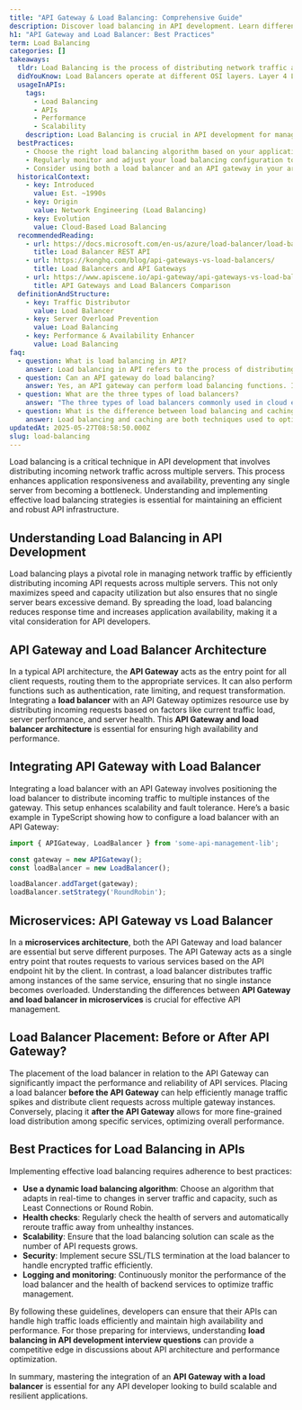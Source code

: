 ```yaml
---
title: "API Gateway & Load Balancing: Comprehensive Guide"
description: Discover load balancing in API development. Learn differences between API Gateway & Load Balancer, their integration, and best practices. Dive in!
h1: "API Gateway and Load Balancer: Best Practices"
term: Load Balancing
categories: []
takeaways:
  tldr: Load Balancing is the process of distributing network traffic across multiple servers to ensure no single server becomes overwhelmed, thus improving responsiveness and availability.
  didYouKnow: Load Balancers operate at different OSI layers. Layer 4 Load Balancers distribute traffic based on transport data such as TCP and UDP ports, while Layer 7 Load Balancers distribute traffic based on HTTP header information.
  usageInAPIs:
    tags:
      - Load Balancing
      - APIs
      - Performance
      - Scalability
    description: Load Balancing is crucial in API development for managing incoming traffic, ensuring high availability, and preventing server overload. It is particularly important in cloud environments and distributed systems. Load Balancers can also work in conjunction with API Gateways for enhanced traffic management and security.
  bestPractices:
    - Choose the right load balancing algorithm based on your application's needs and traffic patterns.
    - Regularly monitor and adjust your load balancing configuration to ensure optimal performance.
    - Consider using both a load balancer and an API gateway in your architecture for enhanced traffic management and security.
  historicalContext:
    - key: Introduced
      value: Est. ~1990s
    - key: Origin
      value: Network Engineering (Load Balancing)
    - key: Evolution
      value: Cloud-Based Load Balancing
  recommendedReading:
    - url: https://docs.microsoft.com/en-us/azure/load-balancer/load-balancer-overview
      title: Load Balancer REST API
    - url: https://konghq.com/blog/api-gateways-vs-load-balancers/
      title: Load Balancers and API Gateways
    - url: https://www.apiscene.io/api-gateway/api-gateways-vs-load-balancers/
      title: API Gateways and Load Balancers Comparison
  definitionAndStructure:
    - key: Traffic Distributor
      value: Load Balancer
    - key: Server Overload Prevention
      value: Load Balancing
    - key: Performance & Availability Enhancer
      value: Load Balancing
faq:
  - question: What is load balancing in API?
    answer: Load balancing in API refers to the process of distributing incoming API requests across multiple servers. This is done to optimize system performance, prevent any single server from becoming a bottleneck, and ensure high availability and reliability. The load balancer acts as a reverse proxy, deciding which server to route a request to based on factors like server health, current load, and the distribution algorithm in use (round robin, least connections, etc.).
  - question: Can an API gateway do load balancing?
    answer: Yes, an API gateway can perform load balancing functions. It can distribute incoming API requests to various backend servers based on predefined rules. However, it's important to note that while an API gateway includes load balancing capabilities, it also provides additional features such as authentication, rate limiting, and protocol translation. These features help streamline the interaction between clients and services, but they do not make the API gateway a direct substitute for a dedicated load balancer.
  - question: What are the three types of load balancers?
    answer: "The three types of load balancers commonly used in cloud environments are: 1) Application Load Balancer (ALB), which operates at the application layer (Layer 7 of the OSI model) and is used for HTTP/HTTPS traffic. 2) Network Load Balancer (NLB), which operates at the transport layer (Layer 4) and is used for TCP/UDP traffic. 3) Gateway Load Balancer (GLB), which operates at the network layer (Layer 3) and is used for distributing traffic to a pool of resources in a virtual private cloud (VPC). Each type of load balancer is designed to handle different types of workloads and traffic patterns."
  - question: What is the difference between load balancing and caching?
    answer: Load balancing and caching are both techniques used to optimize system performance, but they serve different purposes. Load balancing is about evenly distributing network traffic across multiple servers to prevent any single server from becoming overloaded. It helps to improve response time and overall system performance. On the other hand, caching is a technique used to store frequently accessed data closer to the client, reducing the need for repeated network requests and database queries. This can significantly reduce network traffic and improve the speed of data retrieval. While both techniques can be used together, they address different aspects of system performance.
updatedAt: 2025-05-27T08:58:50.000Z
slug: load-balancing
---
```


Load balancing is a critical technique in API development that involves distributing incoming network traffic across multiple servers. This process enhances application responsiveness and availability, preventing any single server from becoming a bottleneck. Understanding and implementing effective load balancing strategies is essential for maintaining an efficient and robust API infrastructure.

## Understanding Load Balancing in API Development

Load balancing plays a pivotal role in managing network traffic by efficiently distributing incoming API requests across multiple servers. This not only maximizes speed and capacity utilization but also ensures that no single server bears excessive demand. By spreading the load, load balancing reduces response time and increases application availability, making it a vital consideration for API developers.

## API Gateway and Load Balancer Architecture

In a typical API architecture, the **API Gateway** acts as the entry point for all client requests, routing them to the appropriate services. It can also perform functions such as authentication, rate limiting, and request transformation. Integrating a **load balancer** with an API Gateway optimizes resource use by distributing incoming requests based on factors like current traffic load, server performance, and server health. This **API Gateway and load balancer architecture** is essential for ensuring high availability and performance.

## Integrating API Gateway with Load Balancer

Integrating a load balancer with an API Gateway involves positioning the load balancer to distribute incoming traffic to multiple instances of the gateway. This setup enhances scalability and fault tolerance. Here’s a basic example in TypeScript showing how to configure a load balancer with an API Gateway:

```typescript
import { APIGateway, LoadBalancer } from 'some-api-management-lib';

const gateway = new APIGateway();
const loadBalancer = new LoadBalancer();

loadBalancer.addTarget(gateway);
loadBalancer.setStrategy('RoundRobin');
```

## Microservices: API Gateway vs Load Balancer

In a **microservices architecture**, both the API Gateway and load balancer are essential but serve different purposes. The API Gateway acts as a single entry point that routes requests to various services based on the API endpoint hit by the client. In contrast, a load balancer distributes traffic among instances of the same service, ensuring that no single instance becomes overloaded. Understanding the differences between **API Gateway and load balancer in microservices** is crucial for effective API management.

## Load Balancer Placement: Before or After API Gateway?

The placement of the load balancer in relation to the API Gateway can significantly impact the performance and reliability of API services. Placing a load balancer **before the API Gateway** can help efficiently manage traffic spikes and distribute client requests across multiple gateway instances. Conversely, placing it **after the API Gateway** allows for more fine-grained load distribution among specific services, optimizing overall performance.

## Best Practices for Load Balancing in APIs

Implementing effective load balancing requires adherence to best practices:

- **Use a dynamic load balancing algorithm**: Choose an algorithm that adapts in real-time to changes in server traffic and capacity, such as Least Connections or Round Robin.
- **Health checks**: Regularly check the health of servers and automatically reroute traffic away from unhealthy instances.
- **Scalability**: Ensure that the load balancing solution can scale as the number of API requests grows.
- **Security**: Implement secure SSL/TLS termination at the load balancer to handle encrypted traffic efficiently.
- **Logging and monitoring**: Continuously monitor the performance of the load balancer and the health of backend services to optimize traffic management.

By following these guidelines, developers can ensure that their APIs can handle high traffic loads efficiently and maintain high availability and performance. For those preparing for interviews, understanding **load balancing in API development interview questions** can provide a competitive edge in discussions about API architecture and performance optimization.

In summary, mastering the integration of an **API Gateway with a load balancer** is essential for any API developer looking to build scalable and resilient applications.